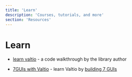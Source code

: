 ```yaml
---
title: 'Learn'
description: 'Courses, tutorials, and more'
section: 'Resources'
---
```


# Learn

- [learn valtio](https://daishi.gumroad.com/l/learn-valtio) - a code walkthrough by the library author

- [7GUIs with Valtio](https://7guis.fly.dev/) - learn Valtio by [building 7 GUIs](https://eugenkiss.github.io/7guis/)
